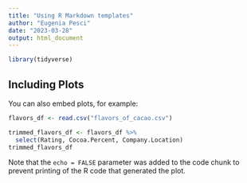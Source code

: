 ---
title: "Using R Markdown templates"
author: "Eugenia Pesci"
date: "2023-03-28"
output: html_document
---


```{r}
library(tidyverse)

```

## Including Plots

You can also embed plots, for example:

```{r}
flavors_df <- read.csv("flavors_of_cacao.csv")

trimmed_flavors_df <- flavors_df %>%
  select(Rating, Cocoa.Percent, Company.Location)
trimmed_flavors_df


```

Note that the `echo = FALSE` parameter was added to the code chunk to prevent printing of the R code that generated the plot.
